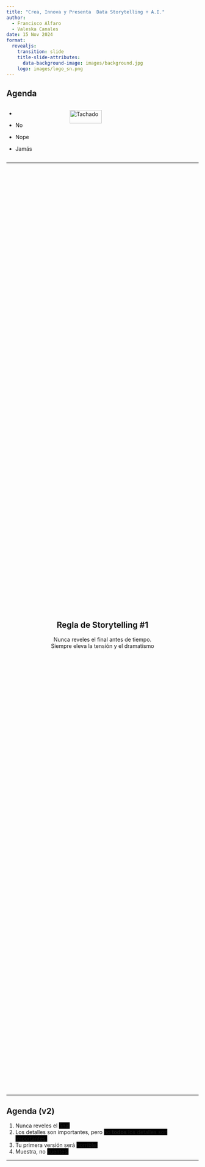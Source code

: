 ```yaml
---
title: "Crea, Innova y Presenta  Data Storytelling + A.I."
author: 
  - Francisco Alfaro
  - Valeska Canales
date: 15 Nov 2024
format: 
  revealjs:
    transition: slide
    title-slide-attributes: 
      data-background-image: images/background.jpg
    logo: images/logo_sn.png
---
```


## Agenda {background-image="images/background.jpg" background-opacity="0.25"}

::::: columns
::: {.column .incremental width="30%"}
-   

-   No

-   Nope

-   Jamás
:::

::: {.column .fragment width="70%"}
<img src="images/neg.png" alt="Tachado" style="width: 50%; height: auto;"/>
:::
:::::

------------------------------------------------------------------------

##  {background-image="images/background.jpg" background-opacity="0.25"}

:::: {style="display: flex; justify-content: center; align-items: center; height: 60vh; flex-direction: column; text-align: center;"}
::: callout-note
## Regla de Storytelling #1

Nunca reveles el final antes de tiempo.\
[Siempre eleva la tensión y el dramatismo]{.fragment}
:::
::::

------------------------------------------------------------------------

## Agenda (v2) {background-image="images/background.jpg" background-opacity="0.25"}

::: incremental
1.  Nunca reveles el [final]{style="background-color:black;"}
2.  Los detalles son importantes, pero [no **todos** los detalles son importantes.]{style="background-color:black;"}
3.  Tu primera versión será [horrible.]{style="background-color:black;"}
4.  Muestra, no [cuentes.]{style="background-color:black;"}
:::

------------------------------------------------------------------------

##  {background-image="images/background_slides3.png" background-opacity="0.3"}

::: {style="display: flex; justify-content: center; align-items: center; height: 60vh; flex-direction: column; text-align: center;"}
[Data Storytelling]{style="font-size: 1em"}

[¿Por qué Data Storytelling?]{style="font-size: 1.5em"}
:::

------------------------------------------------------------------------

## ¿Qué es el Storytelling? {background-image="images/background.jpg" background-opacity="0.25"}

::::: columns
::: {.column width="50%"}
![](images/cave.jpg){fig-align="center" width="90%"}
:::

::: {.column .fragment width="50%"}
![](images/fire.jpg){fig-align="center" width="100%"}
:::
:::::

. . .

::: {style="text-align: center; "}
🔥 Las **historias** son la primera tecnología humana
:::

------------------------------------------------------------------------

## Esos cerebros tan hackables... {background-image="images/background.jpg" background-opacity="0.25"}

::::: columns
::: {.column width="50%"}
![](images/storytelling/sketplanation.png){fig-align="center" width="90%"}\
*Regla del máximo y final (Peak-End Rule)*
:::

::: {.column .fragment width="50%"}
![](images/storytelling/got.jpg){fig-align="center" width="100%"}\
*Rating de Game of Thrones, por Kelvin Neo*
:::
:::::

------------------------------------------------------------------------

## Narrativa {background-image="images/background.jpg" background-opacity="0.25"}

::::: columns
::: {.column width="60%"}
<br><br> Usar **trucos** de Storytelling (narrativa) para crear presentaciones que serán **recordadas** y que causarán **impacto**
:::

::: {.column .fragment width="40%"}
![](images/emotions.png){fig-align="center"}
:::
:::::

. . .

::: {style="text-align: center;"}
🎭 Las **emociones** generan acciones
:::

------------------------------------------------------------------------

## El mejor ejemplo {background-image="images/background.jpg" background-opacity="0.25"}

:::::: columns
::: {.column .fragment width="30%" fragment-index="1"}
![](images/storytelling/spotify1.jpeg){fig-align="center"}
:::

::: {.column .center width="40%"}
<br><br> ¿Podemos hacer que millones de personas compartan estadísticas en redes sociales?
:::

::: {.column .fragment width="30%" fragment-index="1"}
![](images/storytelling/spotify2.jpeg){fig-align="center"}
:::
::::::

------------------------------------------------------------------------

##  {background-image="images/background.jpg" background-opacity="0.25"}

:::: {style="display: flex; justify-content: center; align-items: center; height: 60vh; flex-direction: column; text-align: center;"}
::: callout-note
## Regla de Storytelling #2

Los detalles son importantes, [pero no **todos** los detalles son importantes.]{.fragment}
:::
::::

------------------------------------------------------------------------

## Ejemplos {background-image="images/background.jpg" background-opacity="0.25"}

::::: columns
::: {.column width="50%"}
![](images/dst_before.png){fig-align="center"} *🔢 No compartas números*
:::

::: {.column .fragment width="50%"}
![](images/dst_after.png){fig-align="center"} *🪶Comparte una historia*
:::
:::::

. . .

<br><br> [(C) Storytelling with Data, por Cole Nussbaumer Knaflic.]{style="font-size: 0.75em; color: gray"}

------------------------------------------------------------------------

##  {background-image="images/background.jpg" background-opacity="0.25"}

:::: {style="display: flex; justify-content: center; align-items: center; height: 60vh; flex-direction: column; text-align: center;"}
::: callout-note
## Regla de Storytelling #3

Tu primera versión **siempre** será horrible.
:::
::::

------------------------------------------------------------------------

## Ejemplos {background-image="images/background.jpg" background-opacity="0.25"}

::::: columns
::: {.column width="50%"}
![](images/gh_before.png){fig-align="center"}
:::

::: {.column .fragment width="50%"}
![](images/gh_after.png){fig-align="center"}
:::
:::::

. . .

::: {style="text-align: center;"}
🥱 1° versión $<$ ... $<$ 😊 última versión
:::

------------------------------------------------------------------------

## Usar chatbots de IA para: {background-image="images/background.jpg" background-opacity="0.25"}

::::: columns
::: {.column width="65%"}
<br>

-   Plantillas personalizadas a medida
-   Automatizar estructura del contenido
-   Ahorro de tiempo en diseño
-   Adaptación al estilo y preferencias
:::

::: {.column .fragment width="35%"}
![](images/ai/template.png){fig-align="center"}
:::
:::::

------------------------------------------------------------------------

## Usar chatbots de IA para: {background-image="images/background.jpg" background-opacity="0.25"}

::::: columns
::: {.column width="60%"}
<br>

-   Analogías y ejemplos
-   Mejores traducciones
-   Prompts para crear imágenes
-   No busques imágenes, créalas!
:::

::: {.column .fragment width="40%"}
![](images/ai/choice.jpeg){fig-align="center"}
:::
:::::

------------------------------------------------------------------------

##  {background-image="images/background.jpg" background-opacity="0.25"}

:::: {style="display: flex; justify-content: center; align-items: center; height: 60vh; flex-direction: column; text-align: center;"}
::: callout-note
## Regla de Storytelling #4

[Explicar menos]{style="color: red"} y [mostrar más]{style="color: green"}
:::
::::

------------------------------------------------------------------------

## [Explicar menos]{style="color: red"} y [mostrar más]{style="color: green"} {background-image="images/background.jpg" background-opacity="0.25"}

::::: columns
::: {.column width="50%"}
``` python
import matplotlib.pyplot as plt

# Datos de ejemplo
x = [1, 2, 3, 4, 5]
y = [2, 4, 3, 5, 7]

# Generamos el gráfico
plt.figure(figsize=(6, 4))
plt.plot(x, y, marker='o')
plt.title("Gráfico de Ejemplo")
plt.xlabel("Eje X")
plt.ylabel("Eje Y")
plt.grid(True)
plt.show()
```
:::

::: {.column .fragment width="50%"}
```python
import matplotlib.pyplot as plt

# Datos de ejemplo
x = [1, 2, 3, 4, 5]
y = [2, 4, 3, 5, 7]

# Generamos el gráfico
plt.figure(figsize=(6, 4))
plt.plot(x, y, marker='o')
plt.title("Gráfico de Ejemplo")
plt.xlabel("Eje X")
plt.ylabel("Eje Y")
plt.grid(True)
plt.show()
```
:::
:::::

------------------------------------------------------------------------

## [Explicar menos]{style="color: red"} y [mostrar más]{style="color: green"} {background-image="images/background.jpg" background-opacity="0.25"}

```pyodide-python
import matplotlib.pyplot as plt
x = [1, 2, 3, 4, 5]
y = [2, 4, 3, 5, 7]
plt.figure(figsize=(5, 3))
plt.plot(x, y, marker='o')
plt.title("Gráfico de Ejemplo")
plt.grid(True)
plt.show()
```

------------------------------------------------------------------------

## Agenda (v2) {background-image="images/background.jpg" background-opacity="0.25"}

::: incremental
1.  Nunca reveles el [**final**]{.fragment style="color:grey;"}
2.  Los detalles son importantes, pero [no **todos** los detalles son importantes]{.fragment style="color:grey;"}
3.  Tu primera versión será [**horrible**]{.fragment style="color:grey;"}
4.  Muestra, no [**cuentes**]{.fragment style="color:grey;"}
:::

::: notes
Opción 2: Una agenda misteriosa.
:::

------------------------------------------------------------------------

##  {background-image="images/background_slides3.png" background-opacity="0.3"}

::: {style="display: flex; justify-content: center; align-items: center; height: 60vh; flex-direction: column; text-align: center;"}
[Visualización]{style="font-size: 1em"}

[¿Qué es la Visualización?]{style="font-size: 2em"}
:::

------------------------------------------------------------------------

## Visualización... {background-image="images/background.jpg" background-opacity="0.25"}

::::: columns
::: {.column width="60%"}
<br>

-   Convierte datos en gráficos para facilitar su comprensión.
-   Destaca patrones y tendencias de forma clara.
:::

::: {.column .fragment width="40%"}
![](images/viz/ojo.png){fig-align="center"}
:::
:::::

------------------------------------------------------------------------

## Ejemplos {background-image="images/background.jpg" background-opacity="0.25"}

::::: columns
::: {.column width="50%" style="text-align: center;"}
![](images/viz/vis_01.png){fig-align="center" width="100%"}

*❌ Mal Gráfico*
:::

::: {.column .fragment width="50%" style="text-align: center;"}
![](images/viz/vis_02.png){fig-align="center" width="80%"}

*✅ Buen Gráfico*
:::
:::::

## Cuarteto de ANSCOMBE {background-image="images/background.jpg" background-opacity="0.25"}

::::: columns
::: {.column width="50%" style="text-align: center;"}
![](images/viz/canscombe_01.png){fig-align="center" width="80%"}
:::

::: {.column .fragment width="50%" style="text-align: center;"}
<br> ![](images/viz/canscombe_02.png){fig-align="center" width="100%"}
:::
:::::

::: {.fragment style="text-align:center"}
📋 Tablas vs 📊 Gráficos
:::

------------------------------------------------------------------------

### Datasaurus {background-image="images/background.jpg" background-size="cover" background-opacity="0.5"}

![](./images/viz/anscombe.gif){width="80%"}

------------------------------------------------------------------------

## Teoría de Visualización {background-image="images/background.jpg" background-opacity="0.25"}

![](images/viz/teoria_vis2.webp){fig-align="center" width="50%"}

------------------------------------------------------------------------

## 4 Pilares Visualización - Noah Iliinsky {background-image="images/background.jpg" background-opacity="0.25"}

::::: columns
::: {.column .fragment width="60%"}
<br>

1.  **Propósito**: Define la meta.
2.  **Contenido**: Datos relevantes.
3.  **Estructura**: Organización clara.
4.  **Formato**: Gráfico adecuado.
:::

::: {.column width="40%"}
![](images/viz/pilar2.png){fig-align="center"}
:::
:::::

. . .

[(C) Noah Iliinsky: "Four Pillars of Visualization" - Youtube.]{style="font-size: 0.75em; color: gray"}

------------------------------------------------------------------------

## Qué Gráficos son buenos? {background-image="images/background.jpg" background-opacity="0.25"}

::: {style="display: grid; grid-template-columns: repeat(3, 1fr); gap: 10px;"}
<img src="images/viz/chart_01.png" style="width: 75%; height: auto;"/> <img src="images/viz/chart_04.png" style="width: 75%; height: auto;"/>

<img src="images/viz/chart_03.png" style="width: 75%; height: auto;"/> <img src="images/viz/chart_05.png" style="width: 70%; height: auto;"/>

<img src="images/viz/chart_02.png" style="width: 75%; height: auto;"/> <img src="images/viz/chart_07.png" style="width: 85%; height: auto;"/>
:::

. . .

[(C) Essential chart types for data visualization, por Atlassian.]{style="font-size: 0.75em; color: gray"}

------------------------------------------------------------------------

##  {background-image="images/background_slides3.png" background-opacity="0.3"}

::: {style="display: flex; justify-content: center; align-items: center; height: 60vh; flex-direction: column; text-align: center;"}
[Herramientas]{style="font-size: 1em"}

[Herramientas de Visualización]{style="font-size: 2em"}
:::

## Herramientas para presentación {background-image="images/background.jpg" background-opacity="0.25"}

::::: columns
::: {.column width="60%"}
-   **Clásica**: PowerPoint
-   **"Show don't tell"**:
    -   quarto
    -   jupyter + RISE
    -   Streamlit
-   **Otros**: canvas, revealjs, prezi
:::

::: {.column width="40%"}
![](images/tools.png){fig-align="center"}
:::
:::::

------------------------------------------------------------------------

## Quarto {background-image="images/background.jpg" background-opacity="0.25"}

::::: columns
::: {.column width="60%"}
<br> Un sistema abierto para publicaciones científicas y técnicas, centrado en markdown, documentos dinámicos e interactivos con código (Python/R/Julia).
:::

::: {.column width="40%"}
![](images/quarto/quarto2.png)
:::
:::::

------------------------------------------------------------------------

##  {background-image="images/background.jpg" background-opacity="0.25"}

::::: columns
::: {.column width="40%"}
[Código: example.qmd]{style="font-size: 0.5em; color: gray"}

```         
---
title: "Habits"
author: "John Doe"
format:
  revealjs:
    transition: fade
    theme: black
    toc: true
    center: true
---

## Getting up

- Turn off alarm
- Get out of bed

---

## Going to sleep 
::: { .incremental }

- Get in bed
- Count sheep

:::
```
:::

::: {.column width="60%"}
[Slides: example.html]{style="font-size: 0.5em; color: gray"}

```{=html}
<iframe width=600 height=400 src="images/quarto/quarto_min.html"></iframe>
```
:::
:::::

------------------------------------------------------------------------

## Jupyter + RISE {background-image="images/background.jpg" background-opacity="0.25"}

::::: columns
::: {.column width="40%"}
<br><br>

Extensión de Jupyter notebook/lab para transformar un notebooks en slides de revealjs.
:::

::: {.column width="60%"}
<br> ![](images/rise/rise.png)
:::
:::::

------------------------------------------------------------------------

### Jupyter + RISE

<img src="./images/rise/basic_usage.gif" style="width:80%;"/>

------------------------------------------------------------------------

## Streamlit {background-image="images/background.jpg" background-opacity="0.25"}

::::: columns
::: {.column width="60%"}
<br><br> Streamlit es una herramienta de código abierto que permite crear aplicaciones web interactivas usando solo Python.
:::

::: {.column width="40%"}
<br> ![](./images/streamlit/streamlit.png)
:::
:::::

------------------------------------------------------------------------

### Streamlit

<img src="./images/streamlit/Streamlit-Prophet.gif" style="width:50%;"/>

------------------------------------------------------------------------

## HTML & webapps {background-image="images/background.jpg" background-opacity="0.25"}

::::: columns
::: {.column .fragment width="50%"}
🛠️ Elige una herramienta
:::

::: {.column .fragment width="50%"}
💡 La innovación destaca
:::
:::::

![](images/tools2.webp){fig-align="center"}

------------------------------------------------------------------------

## Flujo de decisión {background-image="images/background.jpg" background-opacity="0.25"}

::: incremental
-   **PowerPoint**: Presentación sin código de un solo uso
-   **Quarto**: Charlas a partir de documentos relacionados (libros, artículos)
-   **Jupyter + RISE**: Talleres o clases. Ejecutar código es importante
-   **Streamlit**: Presentaciones personalizadas/experimentales
:::

------------------------------------------------------------------------

## Conclusión {background-image="images/background.jpg" background-opacity="0.25"}

<br>

::: incremental
-   **📖 Storytelling**: Narrativas que cautivan a través de datos.\
-   **📊 Visualización**: Gráficos claros y atractivos.\
-   **🛠️ Herramientas**: Streamlit, Quarto, y Python para presentaciones interactivas.
:::

------------------------------------------------------------------------

## 🎉 ¡Gracias por Participar! {background-image="images/background.jpg" background-opacity="0.25"}

::::: columns
::: {.column width="50%"}
<br>

❓¿Preguntas?

👏 Responder [encuesta](https://docs.google.com/forms/d/e/1FAIpQLSdvkmAfsYiiuVhJdjyWSgH3cr-8jZwWYMHWGsVBPG6NcvBd-A/viewform?usp=sf_link)

🥳 Gracias de Nuevo
:::

::: {.column width="50%" align="center"}
![](images/survey/QR_code_english.png){width="400"}
:::
:::::

> 🔗 Nuestro Sitio Web: [seth-nut.github.io/resources](https://seth-nut.github.io/resources/).